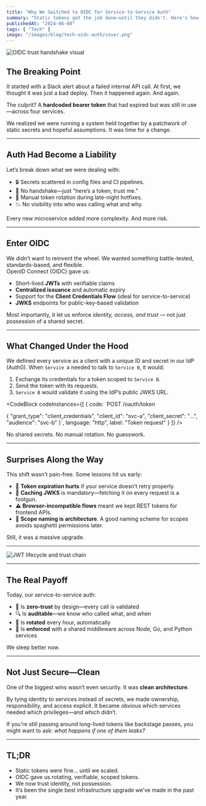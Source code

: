 ```yaml
---
title: "Why We Switched to OIDC for Service-to-Service Auth"
summary: "Static tokens got the job done—until they didn't. Here's how OIDC helped us fix brittle auth flows, simplify secret management, and scale internal service communication securely."
publishedAt: "2024-06-08"
tags: [ "Tech" ]
image: "/images/blog/tech-oidc-auth/cover.png"
---
```


![OIDC trust handshake visual](/images/blog/tech-oidc-auth/1.png)

## The Breaking Point

It started with a Slack alert about a failed internal API call. At first, we thought it was just a bad deploy. Then it happened again. And again.

The culprit? A **hardcoded bearer token** that had expired but was still in use—across four services.

We realized we were running a system held together by a patchwork of static secrets and hopeful assumptions. It was time for a change.

---

## Auth Had Become a Liability

Let’s break down what we were dealing with:

- 🔒 Secrets scattered in config files and CI pipelines.
- 🤝 No handshake—just "here’s a token, trust me."
- 🔁 Manual token rotation during late-night hotfixes.
- 📉 No visibility into who was calling what and why.

Every new microservice added more complexity. And more risk.

---

## Enter OIDC

We didn’t want to reinvent the wheel. We wanted something battle-tested, standards-based, and flexible.  
OpenID Connect (OIDC) gave us:

- Short-lived **JWTs** with verifiable claims
- **Centralized issuance** and automatic expiry
- Support for the **Client Credentials Flow** (ideal for service-to-service)
- **JWKS** endpoints for public-key-based validation

Most importantly, it let us enforce *identity, access, and trust* — not just possession of a shared secret.

---

## What Changed Under the Hood

We defined every service as a client with a unique ID and secret in our IdP (Auth0). When `Service A` needed to talk to `Service B`, it would:

1. Exchange its credentials for a token scoped to `Service B`.
2. Send the token with its requests.
3. `Service B` would validate it using the IdP’s public JWKS URL.

<CodeBlock
  codeInstances={[
    {
      code:
        `POST /oauth/token

{
  "grant_type": "client_credentials",
  "client_id": "svc-a",
  "client_secret": "...",
  "audience": "svc-b"
}`,
      language: "http",
      label: "Token request"
    }
  ]}
/>

No shared secrets. No manual rotation. No guesswork.

---

## Surprises Along the Way

This shift wasn’t pain-free. Some lessons hit us early:

- 🔄 **Token expiration hurts** if your service doesn’t retry properly.
- 🔐 **Caching JWKS** is mandatory—fetching it on every request is a footgun.
- ⚠️ **Browser-incompatible flows** meant we kept REST tokens for frontend APIs.
- 🧩 **Scope naming is architecture**. A good naming scheme for scopes avoids spaghetti permissions later.

Still, it was a massive upgrade.

---

![JWT lifecycle and trust chain](/images/blog/tech-oidc-auth/2.jpg)

---

## The Real Payoff

Today, our service-to-service auth:

- 🎯 Is **zero-trust** by design—every call is validated
- 🔍 Is **auditable**—we know who called what, and when
- 🔄 Is **rotated** every hour, automatically
- 🔧 Is **enforced** with a shared middleware across Node, Go, and Python services

We sleep better now.

---

## Not Just Secure—Clean

One of the biggest wins wasn’t even security. It was **clean architecture**.

By tying identity to services instead of secrets, we made ownership, responsibility, and access explicit. It became obvious which services needed which privileges—and which didn’t.

If you're still passing around long-lived tokens like backstage passes, you might want to ask: _what happens if one of them leaks?_

---

## TL;DR

- Static tokens were fine… until we scaled.
- OIDC gave us rotating, verifiable, scoped tokens.
- We now trust identity, not possession.
- It’s been the single best infrastructure upgrade we’ve made in the past year.